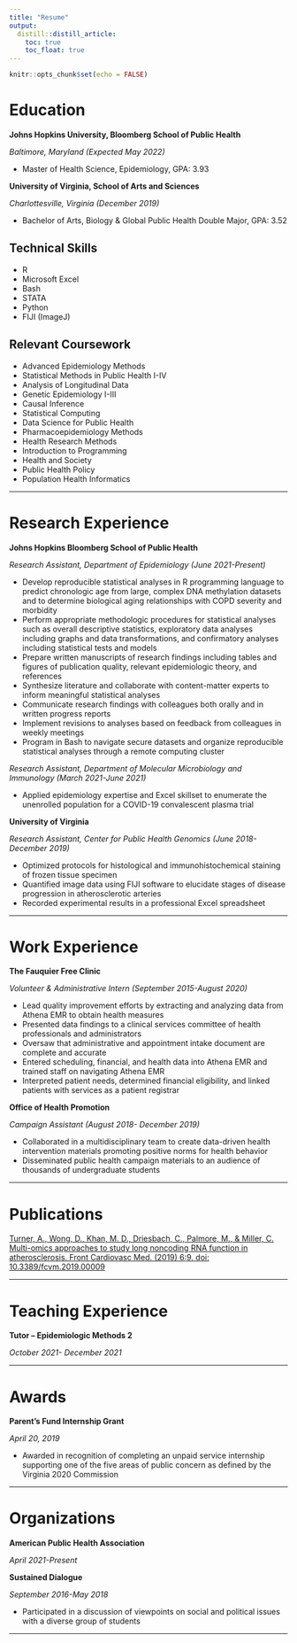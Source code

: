 ```yaml
---
title: "Resume"
output:
  distill::distill_article:
    toc: true
    toc_float: true
---
```


```r
knitr::opts_chunk$set(echo = FALSE)
```

# Education

**Johns Hopkins University, Bloomberg School of Public Health**

*Baltimore, Maryland (Expected May 2022)*

* Master of Health Science, Epidemiology, GPA: 3.93

**University of Virginia, School of Arts and Sciences**

*Charlottesville, Virginia (December 2019)*

* Bachelor of Arts, Biology & Global Public Health Double Major, GPA: 3.52

## Technical Skills

* R
* Microsoft Excel
* Bash
* STATA
* Python
* FIJI (ImageJ)

## Relevant Coursework 

* Advanced Epidemiology Methods
* Statistical Methods in Public Health I-IV
* Analysis of Longitudinal Data
* Genetic Epidemiology I-III
* Causal Inference
* Statistical Computing
* Data Science for Public Health
* Pharmacoepidemiology Methods 
* Health Research Methods
* Introduction to Programming
* Health and Society
* Public Health Policy
* Population Health Informatics

***

# Research Experience

**Johns Hopkins Bloomberg School of Public Health**

*Research Assistant, Department of Epidemiology (June 2021-Present)*

*	Develop reproducible statistical analyses in R programming language to predict chronologic age from large, complex DNA methylation datasets and to determine biological aging relationships with COPD severity and morbidity
* Perform appropriate methodologic procedures for statistical analyses such as overall descriptive statistics, exploratory data analyses including graphs and data transformations, and confirmatory analyses including statistical tests and models
* Prepare written manuscripts of research findings including tables and figures of publication quality, relevant epidemiologic theory, and references
*	Synthesize literature and collaborate with content-matter experts to inform meaningful statistical analyses
*	Communicate research findings with colleagues both orally and in written progress reports 
*	Implement revisions to analyses based on feedback from colleagues in weekly meetings
*	Program in Bash to navigate secure datasets and organize reproducible statistical analyses through a remote computing cluster 

*Research Assistant, Department of Molecular Microbiology and Immunology (March 2021-June 2021)*

*	Applied epidemiology expertise and Excel skillset to enumerate the unenrolled population for a COVID-19 convalescent plasma trial

**University of Virginia**

*Research Assistant, Center for Public Health Genomics (June 2018-December 2019)*

*	Optimized protocols for histological and immunohistochemical staining of frozen tissue specimen 
*	Quantified image data using FIJI software to elucidate stages of disease progression in atherosclerotic arteries
*	Recorded experimental results in a professional Excel spreadsheet

***

# Work Experience

**The Fauquier Free Clinic**

*Volunteer & Administrative Intern (September 2015-August 2020)*

*	Lead quality improvement efforts by extracting and analyzing data from Athena EMR to obtain health measures
*	Presented data findings to a clinical services committee of health professionals and administrators
*	Oversaw that administrative and appointment intake document are complete and accurate
*	Entered scheduling, financial, and health data into Athena EMR and trained staff on navigating Athena EMR 
*	Interpreted patient needs, determined financial eligibility, and linked patients with services as a patient registrar

**Office of Health Promotion**

*Campaign Assistant (August 2018- December 2019)*

*	Collaborated in a multidisciplinary team to create data-driven health intervention materials promoting positive norms for health behavior 
*	Disseminated public health campaign materials to an audience of thousands of undergraduate students

***

# Publications

[Turner, A., Wong, D., Khan, M. D., Driesbach, C., Palmore, M., & Miller, C. Multi-omics approaches to study long noncoding RNA function in atherosclerosis. Front Cardiovasc Med. (2019) 6:9. doi: 10.3389/fcvm.2019.00009](https://www.frontiersin.org/articles/10.3389/fcvm.2019.00009/full)

***

# Teaching Experience

**Tutor – Epidemiologic Methods 2**

*October 2021- December 2021*

***

# Awards

**Parent’s Fund Internship Grant**

*April 20, 2019*

* Awarded in recognition of completing an unpaid service internship supporting one of the five areas of public concern as defined by the Virginia 2020 Commission

***

# Organizations 

**American Public Health Association**

*April 2021-Present*

**Sustained Dialogue** 

*September 2016-May 2018*

*	Participated in a discussion of viewpoints on social and political issues with a diverse group of students

***
